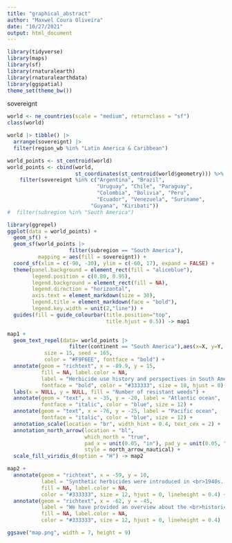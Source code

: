 ```yaml
---
title: "graphical_abstract"
author: "Maxwel Coura Oliveira"
date: "10/27/2021"
output: html_document
---
```


```r
library(tidyverse)
library(maps)
library(sf)
library(rnaturalearth)
library(rnaturalearthdata)
library(ggspatial)
theme_set(theme_bw())
```
sovereignt
```r
world <- ne_countries(scale = "medium", returnclass = "sf")
class(world)
```

```r
world |> tibble() |> 
  arrange(sovereignt) |> 
  filter(region_wb %in% "Latin America & Caribbean")
```


```r
world_points <- st_centroid(world)
world_points <- cbind(world, 
                      st_coordinates(st_centroid(world$geometry))) %>% 
    filter(sovereignt %in% c("Argentina", "Brazil",
                             "Uruguay", "Chile", "Paraguay",
                             "Colombia", "Bolivia", "Peru",
                             "Ecuador", "Venezuela", "Suriname",
                           "Guyana", "Kiribati")) 
#  filter(subregion %in% "South America")
```



```r
library(ggrepel)
ggplot(data = world_points) +
  geom_sf() +
  geom_sf(world_points |> 
                    filter(subregion == "South America"),
          mapping = aes(fill = sovereignt)) +
  coord_sf(xlim = c(-90, -30), ylim = c(-60, 17), expand = FALSE) +
  theme(panel.background = element_rect(fill = "aliceblue"),
        legend.position = c(0.80, 0.95),
        legend.background = element_rect(fill = NA),
        legend.direction = "horizontal",
        axis.text = element_markdown(size = 30),
        legend.title = element_markdown(face = "bold"),
        legend.key.width = unit(2,"line")) +
  guides(fill = guide_colourbar(title.position="top",
                                title.hjust = 0.5)) -> map1
```


```r
map1 +
  geom_text_repel(data= world_points |> 
                    filter(continent == "South America"),aes(x=X, y=Y, label=name),
            size = 15, seed = 165,
            color = "#F9F6EE", fontface = "bold") +
  annotate(geom = "richtext", x = -89.9, y = 15, 
           fill = NA, label.color = NA,
           label = "Herbicide use history and perspectives in South America", 
           fontface = "bold", color = "#333333", size = 18, hjust = 0) +
  labs(x = NULL, y = NULL, fill = "Number of resistant weeds") +
  annotate(geom = "text", x = -35, y = -20, label = "Atlantic ocean", 
           fontface = "italic", color = "blue", size = 12) +
  annotate(geom = "text", x = -76, y = -25, label = "Pacific ocean", 
           fontface = "italic", color = "blue", size = 12) +
  annotation_scale(location = "br", width_hint = 0.4, text_cex = 2) + 
  annotation_north_arrow(location = "bl", 
                         which_north = "true",
                         pad_x = unit(0.05, "in"), pad_y = unit(0.05, "in"), 
                         style = north_arrow_nautical) +
  scale_fill_viridis_d(option = "H") -> map2
```


```r
map2 +
  annotate(geom = "richtext", x = -59, y = 10, 
           label = "Synthetic herbicides were introduced in <br>1940s. Since then, herbicides have become <br>a major tool for vegetation management.", 
           fill = NA, label.color = NA,
           color = "#333333", size = 12, hjust = 0, lineheight = 0.4) +
  annotate(geom = "richtext", x = -62, y = -45, 
           label = "We have provided an overview about the <br>historical use and the future perspectives of <br>herbicides in **South America**. We focused on <br>herbicide use in row crops of Brazil, <br>Argentina, Uruguay, Paraguay, and Chile.", 
           fill = NA, label.color = NA,
           color = "#333333", size = 12, hjust = 0, lineheight = 0.4) 

ggsave("map.png", width = 7, height = 9)
```